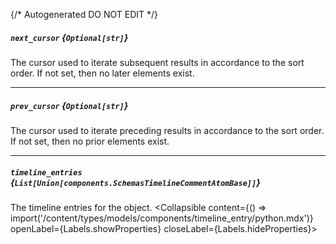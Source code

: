 {/* Autogenerated DO NOT EDIT  */}

##### `next_cursor` *{`Optional[str]`}*
The cursor used to iterate subsequent results in accordance to the
sort order. If not set, then no later elements exist.


---
##### `prev_cursor` *{`Optional[str]`}*
The cursor used to iterate preceding results in accordance to the
sort order. If not set, then no prior elements exist.


---
##### `timeline_entries` *{`List[Union[components.SchemasTimelineCommentAtomBase]]`}*
The timeline entries for the object.
<Collapsible content={() => import('/content/types/models/components/timeline_entry/python.mdx')} openLabel={Labels.showProperties} closeLabel={Labels.hideProperties}>
</Collapsible>


